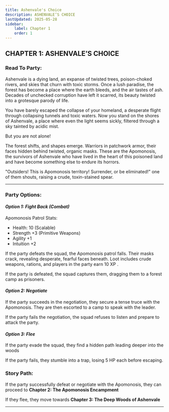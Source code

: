 ```yaml
---
title: Ashenvale's Choice
description: ASHENVALE’S CHOICE
lastUpdated: 2025-05-28
sidebar:
    label: Chapter 1
    order: 1
---
```


## CHAPTER 1: ASHENVALE’S CHOICE

### Read To Party:
Ashenvale is a dying land, an expanse of twisted trees, poison-choked rivers, and skies that churn with toxic storms. Once a lush paradise, the forest has become a place where the earth bleeds, and the air tastes of ash. Decades of unchecked corruption have left it scarred, its beauty twisted into a grotesque parody of life.

You have barely escaped the collapse of your homeland, a desperate flight through collapsing tunnels and toxic waters. Now you stand on the shores of Ashenvale, a place where even the light seems sickly, filtered through a sky tainted by acidic mist.

But you are not alone!

The forest shifts, and shapes emerge. Warriors in patchwork armor, their faces hidden behind twisted, organic masks. These are the Apomonosis, the survivors of Ashenvale who have lived in the heart of this poisoned land and have become something else to endure its horrors.

"Outsiders! This is Apomonosis territory! Surrender, or be eliminated!" one of them shouts, raising a crude, toxin-stained spear.

---

### Party Options:
#### <I>Option 1: Fight Back (Combat)</I>
Apomonosis Patrol Stats:

- Health: 10 (Scalable)
- Strength +3 (Primitive Weapons)
- Agility +1
- Intuition +2

If the party defeats the squad, the Apomonosis patrol falls. Their masks crack, revealing desperate, fearful faces beneath. Loot includes crude weapons, rations, and players in the party earn 10 XP .

If the party is defeated, the squad captures them, dragging them to a forest camp as prisoners. 

#### <I>Option 2: Negotiate </I>
If the party succeeds in the negotiation, they secure a tense truce with the Apomonosis. They are then escorted to a camp to speak with the leader. 

If the party fails the negotiation, the squad refuses to listen and prepare to attack the party. 

#### <I>Option 3: Flee</I>
If the party evade the squad, they find a hidden path leading deeper into the woods

If the party fails, they stumble into a trap, losing 5 HP each before escaping. 

### Story Path:
If the party successfully defeat or negotiate with the Apomonosis, they can proceed to **Chapter 2: The Apomonosis Encampment**

If they flee, they move towards **Chapter 3: The Deep Woods of Ashenvale**

---
